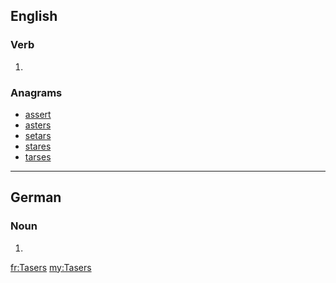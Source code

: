 ==English==

===Verb===
{{head|en}}

# {{en-third-person singular of|Taser}}

===Anagrams===
* [[assert#English|assert]]
* [[asters#English|asters]]
* [[setars#English|setars]]
* [[stares#English|stares]]
* [[tarses#English|tarses]]

----

==German==

===Noun===
{{head|de|noun form}} {{m}}

# {{genitive of|[[Taser]]|lang=de|nocat=1}}

[[fr:Tasers]]
[[my:Tasers]]